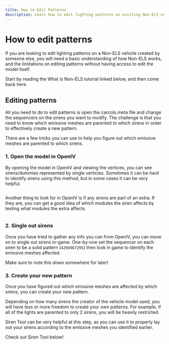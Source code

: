 ```yaml
---
title: How to Edit Patterns
description: Learn how to edit lighting patterns on existing Non-ELS vehicles.
---
```



# How to edit patterns

If you are looking to edit lighting patterns on a Non-ELS vehicle created by someone else, you will need a basic understanding of how Non-ELS works,
and the limitations on editing patterns without having access to edit the model itself.

Start by reading the What is Non-ELS tutorial linked below, and then come back here.

<div className="nx-grid lg:nx-grid-cols-2 nx-gap-4 nx-mt-4">
  <PageCard 
    name="What is Non-ELS?"  link="/tutorials/what-is-non-els"
    description="Learn about what Non-ELS is, and how it works."
  />
</div>

## Editing patterns

All you need to do to edit patterns is open the carcols.meta file and change the sequencers on the sirens you want to modify.
The challenge is that you need to know which emissive meshes are parented to which sirens in order to effectively create a new pattern.

There are a few tricks you can use to help you figure out which emissive meshes are parented to which sirens.

### 1. Open the model in OpenIV

By opening the model in OpenIV and viewing the vertices, you can see sirens/dummies represented by single verticies. Sometimes it can be
hard to identify sirens using this method, but in some cases it can be very helpful.

<img
  alt=""
  src="https://media.discordapp.net/attachments/604451673288474624/1123375607930175659/image.png"
  className="nx-rounded-lg nx-mt-6"
/>

Another thing to look for in OpenIV is if any sirens are part of an extra. If they are, you can get a good idea of which modules the siren
affects by testing what modules the extra affects.

<img
  alt=""
  src="https://media.discordapp.net/attachments/604451673288474624/1123375643153932338/image.png"
  className="nx-rounded-lg nx-mt-6"
/>

### 2. Single out sirens

Once you have tried to gather any info you can from OpenIV, you can move on to single out sirens in-game. One-by-one set the sequencer on each siren to be
a solid pattern (``4294967295``) then look in game to identify the emissive meshes affected.

Make sure to note this down somewhere for later!

### 3. Create your new pattern

Once you have figured out which emissive meshes are affected by which sirens, you can create your new pattern.

Depending on how many sirens the creator of the vehicle model used, you will have less or more freedom to create your own patterns. For example, if all of the
lights are parented to only 2 sirens, you will be heavily restricted.

Siren Tool can be very helpful at this step, as you can use it to properly lay out your sirens according to the emissive meshes you identified earlier.

Check out Siren Tool below!

<div className="nx-grid lg:nx-grid-cols-2 nx-gap-4 nx-mt-4">
  <PageCard 
    name="Siren Tool"  link="/siren-tool/intro"
    description="Learn about Siren Tool, a tool for visually generating sequencers."
  />
</div>
